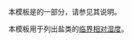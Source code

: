 {{Documentation subpage}}
本模板是{{tl|Chembox}}的一部分，请参见其说明。

本模板用于列出盐类的[[临界相对湿度]]。

<includeonly>
[[Category:化学信息框模板|{{PAGENAME}}]]
</includeonly>